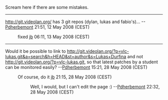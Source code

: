 Scream here if there are some mistakes.

----

http://git.videolan.org/ has 3 git repos (dylan, lukas and fabio's)... --[[User:Pdherbemont|Pdherbemont]] 21:51, 12 May 2008 (CEST)
: fixed [[User:J-b|jb]] 06:11, 13 May 2008 (CEST)

----

Would it be possible to link to http://git.videolan.org/?p=vlc-lukas.git&a=search&h=HEAD&st=author&s=Lukas+Durfina and not http://git.videolan.org/?p=vlc-lukas.git, so that latest patches by a student can  be monitored easily? --[[User:Pdherbemont|Pdherbemont]] 15:21, 28 May 2008 (CEST)

: Of course, do it [[User:J-b|jb]] 21:15, 28 May 2008 (CEST)
:: Well, I would, but I can't edit the page :) --[[User:Pdherbemont|Pdherbemont]] 22:32, 28 May 2008 (CEST)